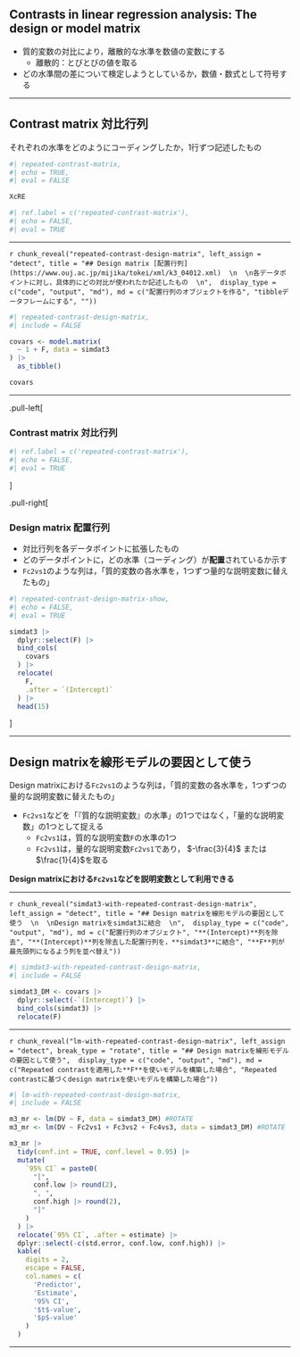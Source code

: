 ## Contrasts in linear regression analysis: The design or model matrix

- 質的変数の対比により，離散的な水準を数値の変数にする
  - 離散的：とびとびの値を取る
- どの水準間の差について検定しようとしているか，数値・数式として符号する

---

## Contrast matrix 対比行列

それぞれの水準をどのようにコーディングしたか，1行ずつ記述したもの

```r
#| repeated-contrast-matrix,
#| echo = TRUE,
#| eval = FALSE

XcRE
```

```r
#| ref.label = c('repeated-contrast-matrix'),
#| echo = FALSE,
#| eval = TRUE
```

---

`r chunk_reveal("repeated-contrast-design-matrix", left_assign = "detect", title = "## Design matrix [配置行列](https://www.ouj.ac.jp/mijika/tokei/xml/k3_04012.xml)  \n  \n各データポイントに対し，具体的にどの対比が使われたか記述したもの  \n",  display_type = c("code", "output", "md"), md = c("配置行列のオブジェクトを作る", "tibbleデータフレームにする", ""))`

```r
#| repeated-contrast-design-matrix,
#| include = FALSE

covars <- model.matrix(
  ~ 1 + F, data = simdat3
) |>
  as_tibble()

covars
```

---


.pull-left[

### Contrast matrix 対比行列

```r
#| ref.label = c('repeated-contrast-matrix'),
#| echo = FALSE,
#| eval = TRUE
```

]

.pull-right[

### Design matrix 配置行列

- 対比行列を各データポイントに拡張したもの
- どのデータポイントに，どの水準（コーディング）が**配置**されているか示す
- `Fc2vs1`のような列は，「質的変数の各水準を，1つずつ量的な説明変数に替えたもの」

<!--
"元データ", "要因**F**の列だけ抽出", "要因**F**の列と**covars**を結合する", "**F**を**(Intercept)**の後ろに"
-->

```r
#| repeated-contrast-design-matrix-show,
#| echo = FALSE,
#| eval = TRUE

simdat3 |>
  dplyr::select(F) |>
  bind_cols(
    covars
  ) |>
  relocate(
    F,
    .after = `(Intercept)`
  ) |>
  head(15)
```

]

---

## Design matrixを線形モデルの要因として使う

Design matrixにおける`Fc2vs1`のような列は，「質的変数の各水準を，1つずつの量的な説明変数に替えたもの」

- `Fc2vs1`などを「『質的な説明変数』の水準」の1つではなく，「量的な説明変数」の1つとして捉える
  - `Fc2vs1`は，質的な説明変数`F`の水準の1つ
  - `Fc2vs1`は，量的な説明変数`Fc2vs1`であり， $-\frac{3}{4}$ または $\frac{1}{4}$を取る

**Design matrixにおける`Fc2vs1`などを説明変数として利用できる**

---

`r chunk_reveal("simdat3-with-repeated-contrast-design-matrix", left_assign = "detect", title = "## Design matrixを線形モデルの要因として使う  \n  \nDesign matrixをsimdat3に結合  \n",  display_type = c("code", "output", "md"), md = c("配置行列のオブジェクト", "**(Intercept)**列を除去", "**(Intercept)**列を除去した配置行列を，**simdat3**に結合", "**F**列が最先頭列になるよう列を並べ替え"))`

```r
#| simdat3-with-repeated-contrast-design-matrix,
#| include = FALSE

simdat3_DM <- covars |>
  dplyr::select(-`(Intercept)`) |>
  bind_cols(simdat3) |>
  relocate(F)
```
---

`r chunk_reveal("lm-with-repeated-contrast-design-matrix", left_assign = "detect", break_type = "rotate", title = "## Design matrixを線形モデルの要因として使う",  display_type = c("code", "output", "md"), md = c("Repeated contrastを適用した**F**を使いモデルを構築した場合", "Repeated contrastに基づくdesign matrixを使いモデルを構築した場合"))`

```r
#| lm-with-repeated-contrast-design-matrix,
#| include = FALSE

m3_mr <- lm(DV ~ F, data = simdat3_DM) #ROTATE
m3_mr <- lm(DV ~ Fc2vs1 + Fc3vs2 + Fc4vs3, data = simdat3_DM) #ROTATE

m3_mr |>
  tidy(conf.int = TRUE, conf.level = 0.95) |>
  mutate(
    `95% CI` = paste0(
      "[",
      conf.low |> round(2),
      ", ",
      conf.high |> round(2),
      "]"
    )
  ) |>
  relocate(`95% CI`, .after = estimate) |>
  dplyr::select(-c(std.error, conf.low, conf.high)) |>
  kable(
    digits = 2,
    escape = FALSE,
    col.names = c(
      'Predictor',
      'Estimate',
      '95% CI',
      '$t$-value',
      '$p$-value'
    )
  )
```

---


